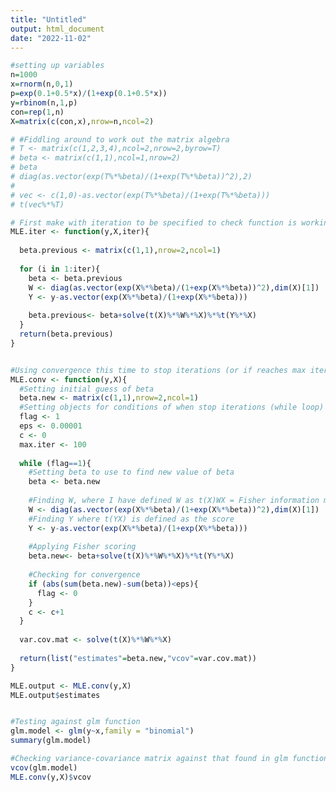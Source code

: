 ```yaml
---
title: "Untitled"
output: html_document
date: "2022-11-02"
---
```


```r
#setting up variables
n=1000
x=rnorm(n,0,1)
p=exp(0.1+0.5*x)/(1+exp(0.1+0.5*x))
y=rbinom(n,1,p)
con=rep(1,n)
X=matrix(c(con,x),nrow=n,ncol=2)

# #Fiddling around to work out the matrix algebra
# T <- matrix(c(1,2,3,4),ncol=2,nrow=2,byrow=T)
# beta <- matrix(c(1,1),ncol=1,nrow=2)
# beta
# diag(as.vector(exp(T%*%beta)/(1+exp(T%*%beta))^2),2)
#   
# vec <- c(1,0)-as.vector(exp(T%*%beta)/(1+exp(T%*%beta)))
# t(vec%*%T)
```

```r
# First make with iteration to be specified to check function is working
MLE.iter <- function(y,X,iter){
  
  beta.previous <- matrix(c(1,1),nrow=2,ncol=1)
  
  for (i in 1:iter){
    beta <- beta.previous
    W <- diag(as.vector(exp(X%*%beta)/(1+exp(X%*%beta))^2),dim(X)[1])
    Y <- y-as.vector(exp(X%*%beta)/(1+exp(X%*%beta)))
    
    beta.previous<- beta+solve(t(X)%*%W%*%X)%*%t(Y%*%X)
  }
  return(beta.previous)
}


#Using convergence this time to stop iterations (or if reaches max iterations)
MLE.conv <- function(y,X){
  #Setting initial guess of beta
  beta.new <- matrix(c(1,1),nrow=2,ncol=1)
  #Setting objects for conditions of when stop iterations (while loop)
  flag <- 1
  eps <- 0.00001
  c <- 0
  max.iter <- 100
  
  while (flag==1){
    #Setting beta to use to find new value of beta
    beta <- beta.new
    
    #Finding W, where I have defined W as t(X)WX = Fisher information matrix
    W <- diag(as.vector(exp(X%*%beta)/(1+exp(X%*%beta))^2),dim(X)[1])
    #Finding Y where t(YX) is defined as the score 
    Y <- y-as.vector(exp(X%*%beta)/(1+exp(X%*%beta)))
    
    #Applying Fisher scoring
    beta.new<- beta+solve(t(X)%*%W%*%X)%*%t(Y%*%X)
    
    #Checking for convergence
    if (abs(sum(beta.new)-sum(beta))<eps){
      flag <- 0
    }
    c <- c+1
  }
  
  var.cov.mat <- solve(t(X)%*%W%*%X)
    
  return(list("estimates"=beta.new,"vcov"=var.cov.mat))
}

MLE.output <- MLE.conv(y,X)
MLE.output$estimates


#Testing against glm function
glm.model <- glm(y~x,family = "binomial")
summary(glm.model)

#Checking variance-covariance matrix against that found in glm function
vcov(glm.model)
MLE.conv(y,X)$vcov
```


